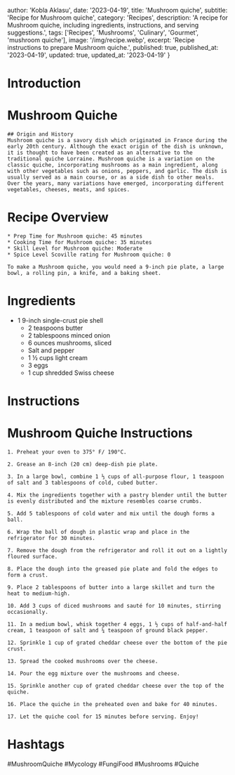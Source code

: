 
  author: 'Kobla Aklasu',
  date: '2023-04-19',
  title: 'Mushroom quiche',
  subtitle: 'Recipe for Mushroom quiche',
  category: 'Recipes',
  description: 'A recipe for Mushroom quiche, including ingredients, instructions, and serving suggestions.',
  tags: ['Recipes', 'Mushrooms', 'Culinary', 'Gourmet', 'mushroom quiche'],
  image: '/img/recipe.webp',
  excerpt: 'Recipe instructions to prepare Mushroom quiche.',
  published: true,
  published_at: '2023-04-19',
  updated: true,
  updated_at: '2023-04-19'
}


  # Introduction

# Mushroom Quiche 
    
    ## Origin and History 
    Mushroom quiche is a savory dish which originated in France during the early 20th century. Although the exact origin of the dish is unknown, it is thought to have been created as an alternative to the traditional quiche Lorraine. Mushroom quiche is a variation on the classic quiche, incorporating mushrooms as a main ingredient, along with other vegetables such as onions, peppers, and garlic. The dish is usually served as a main course, or as a side dish to other meals. Over the years, many variations have emerged, incorporating different vegetables, cheeses, meats, and spices.

# Recipe Overview

    * Prep Time for Mushroom quiche: 45 minutes 
    * Cooking Time for Mushroom quiche: 35 minutes 
    * Skill Level for Mushroom quiche: Moderate 
    * Spice Level Scoville rating for Mushroom quiche: 0 
    
    To make a Mushroom quiche, you would need a 9-inch pie plate, a large bowl, a rolling pin, a knife, and a baking sheet.

# Ingredients

* 1 9-inch single-crust pie shell
    * 2 teaspoons butter
    * 2 tablespoons minced onion
    * 6 ounces mushrooms, sliced
    * Salt and pepper
    * 1 ½ cups light cream
    * 3 eggs
    * 1 cup shredded Swiss cheese

# Instructions

# Mushroom Quiche Instructions
    
    1. Preheat your oven to 375° F/ 190°C.
    
    2. Grease an 8-inch (20 cm) deep-dish pie plate.
    
    3. In a large bowl, combine 1 ⅓ cups of all-purpose flour, 1 teaspoon of salt and 3 tablespoons of cold, cubed butter.
    
    4. Mix the ingredients together with a pastry blender until the butter is evenly distributed and the mixture resembles coarse crumbs.
    
    5. Add 5 tablespoons of cold water and mix until the dough forms a ball.
    
    6. Wrap the ball of dough in plastic wrap and place in the refrigerator for 30 minutes.
    
    7. Remove the dough from the refrigerator and roll it out on a lightly floured surface.
    
    8. Place the dough into the greased pie plate and fold the edges to form a crust.
    
    9. Place 2 tablespoons of butter into a large skillet and turn the heat to medium-high.
    
    10. Add 3 cups of diced mushrooms and sauté for 10 minutes, stirring occasionally.
    
    11. In a medium bowl, whisk together 4 eggs, 1 ½ cups of half-and-half cream, 1 teaspoon of salt and ¼ teaspoon of ground black pepper.
    
    12. Sprinkle 1 cup of grated cheddar cheese over the bottom of the pie crust.
    
    13. Spread the cooked mushrooms over the cheese.
    
    14. Pour the egg mixture over the mushrooms and cheese.
    
    15. Sprinkle another cup of grated cheddar cheese over the top of the quiche.
    
    16. Place the quiche in the preheated oven and bake for 40 minutes.
    
    17. Let the quiche cool for 15 minutes before serving. Enjoy!

# Hashtags

#MushroomQuiche #Mycology #FungiFood #Mushrooms #Quiche



